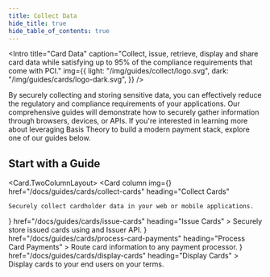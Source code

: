 ```yaml
---
title: Collect Data
hide_title: true
hide_table_of_contents: true
---
```



<Intro
  title="Card Data"
  caption="Collect, issue, retrieve, display and share card data while satisfying up to 95% of the compliance requirements that come with PCI."
  img={{
    light: "/img/guides/collect/logo.svg",
    dark: "/img/guides/cards/logo-dark.svg",
  }}
/>

By securely collecting and storing sensitive data, you can effectively reduce the regulatory and compliance requirements of your applications. Our comprehensive guides will demonstrate how to securely gather information through browsers, devices, or APIs. If you're interested in learning more about leveraging Basis Theory to build a modern payment stack, explore one of our guides below.

## Start with a Guide

<Card.TwoColumnLayout>
  <Card
    column
    img={<CollectCard />}
    href="/docs/guides/cards/collect-cards"
    heading="Collect Cards"
  >
    Securely collect cardholder data in your web or mobile applications.
  </Card>
  <Card
    column
    img={<CollectCard />}
    href="/docs/guides/cards/issue-cards"
    heading="Issue Cards"
  >
    Securely store issued cards using and Issuer API.
  </Card>
  <Card
    column
    img={<CollectCard />}
    href="/docs/guides/cards/process-card-payments"
    heading="Process Card Payments"
  >
    Route card information to any payment processor.
  </Card>
  <Card
    column
    img={<CollectCard />}
    href="/docs/guides/cards/display-cards"
    heading="Display Cards"
  >
    Display cards to your end users on your terms.
  </Card>
</Card.TwoColumnLayout>
